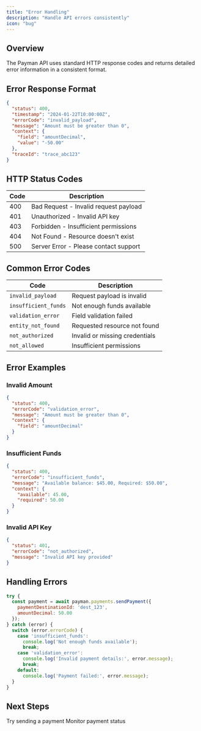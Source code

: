 ```yaml
---
title: "Error Handling"
description: "Handle API errors consistently"
icon: "bug"
---
```


## Overview

The Payman API uses standard HTTP response codes and returns detailed error information in a consistent format.

## Error Response Format

```json
{
  "status": 400,
  "timestamp": "2024-01-22T10:00:00Z",
  "errorCode": "invalid_payload",
  "message": "Amount must be greater than 0",
  "context": {
    "field": "amountDecimal",
    "value": "-50.00"
  },
  "traceId": "trace_abc123"
}
```

## HTTP Status Codes

| Code | Description |
|------|-------------|
| 400 | Bad Request - Invalid request payload |
| 401 | Unauthorized - Invalid API key |
| 403 | Forbidden - Insufficient permissions |
| 404 | Not Found - Resource doesn't exist |
| 500 | Server Error - Please contact support |

## Common Error Codes

| Code | Description |
|------|-------------|
| `invalid_payload` | Request payload is invalid |
| `insufficient_funds` | Not enough funds available |
| `validation_error` | Field validation failed |
| `entity_not_found` | Requested resource not found |
| `not_authorized` | Invalid or missing credentials |
| `not_allowed` | Insufficient permissions |

## Error Examples

### Invalid Amount
```json
{
  "status": 400,
  "errorCode": "validation_error",
  "message": "Amount must be greater than 0",
  "context": {
    "field": "amountDecimal"
  }
}
```

### Insufficient Funds
```json
{
  "status": 400,
  "errorCode": "insufficient_funds",
  "message": "Available balance: $45.00, Required: $50.00",
  "context": {
    "available": 45.00,
    "required": 50.00
  }
}
```

### Invalid API Key
```json
{
  "status": 401,
  "errorCode": "not_authorized",
  "message": "Invalid API key provided"
}
```

## Handling Errors

```javascript
try {
  const payment = await payman.payments.sendPayment({
    paymentDestinationId: 'dest_123',
    amountDecimal: 50.00
  });
} catch (error) {
  switch (error.errorCode) {
    case 'insufficient_funds':
      console.log('Not enough funds available');
      break;
    case 'validation_error':
      console.log('Invalid payment details:', error.message);
      break;
    default:
      console.log('Payment failed:', error.message);
  }
}
```

## Next Steps

<CardGroup>
  <Card
    title="Send Payment"
    icon="money-bill-transfer"
    href="/api-reference/endpoint/send-payment"
  >
    Try sending a payment
  </Card>
  <Card
    title="Webhooks"
    icon="bell"
    href="/webhook/retrieving-response"
  >
    Monitor payment status
  </Card>
</CardGroup>